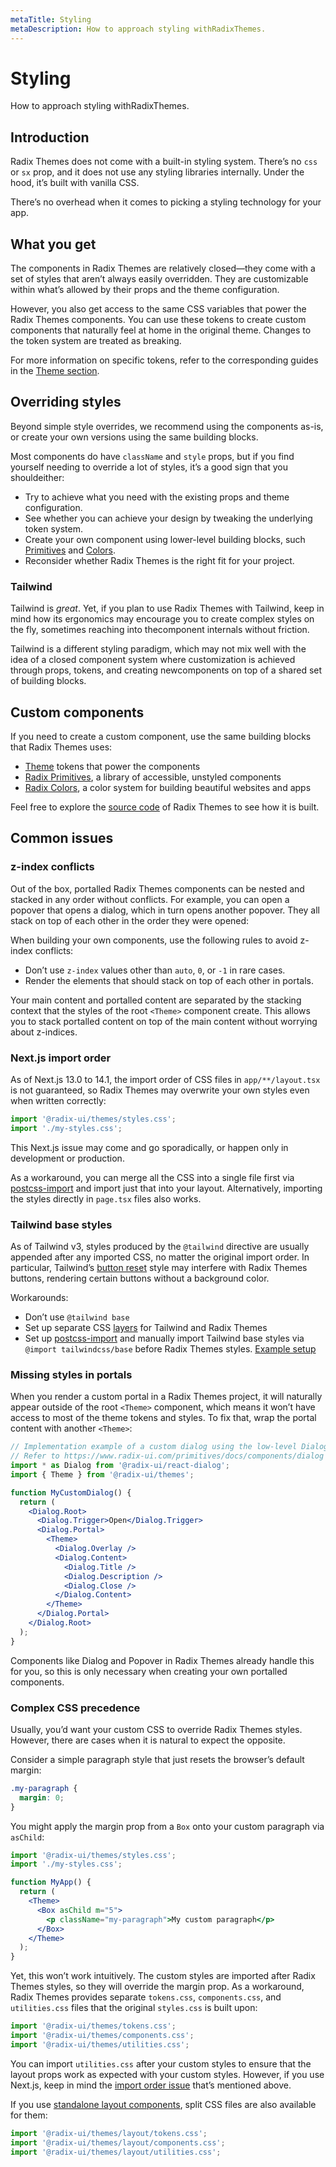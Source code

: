 ```yaml
---
metaTitle: Styling
metaDescription: How to approach styling withRadixThemes.
---
```


# Styling

<Description>How to approach styling withRadixThemes.</Description>

## Introduction

Radix Themes does not come with a built-in styling system. There’s no `css` or `sx` prop, and it does not use any styling libraries internally. Under the hood, it’s built with vanilla CSS.

There’s no overhead when it comes to picking a styling technology for your app.

## What you get

The components in Radix Themes are relatively closed—they come with a set of styles that aren’t always easily overridden. They are customizable within what’s allowed by their props and the theme configuration.

However, you also get access to the same CSS variables that power the Radix Themes components. You can use these tokens to create custom components that naturally feel at home in the original theme. Changes to the token system are treated as breaking.

For more information on specific tokens, refer to the corresponding guides in the [Theme section](/themes/docs/theme/overview).

<Flex direction="column" gap="7" my="6">
  <ThemesAllColors />
  <ThemesTypeSpecimen />
  <ThemesPanelComposition />
</Flex>

## Overriding styles

Beyond simple style overrides, we recommend using the components as-is, or create your own versions using the same building blocks.

Most components do have `className` and `style` props, but if you find yourself needing to override a lot of styles, it’s a good sign that you shouldeither:

- Try to achieve what you need with the existing props and theme configuration.
- See whether you can achieve your design by tweaking the underlying token system.
- Create your own component using lower-level building blocks, such [Primitives](/primitives) and [Colors](/colors).
- Reconsider whether Radix Themes is the right fit for your project.

### Tailwind

Tailwind is _great_. Yet, if you plan to use Radix Themes with Tailwind, keep in mind how its ergonomics may encourage you to create complex styles on the fly, sometimes reaching into thecomponent internals without friction.

Tailwind is a different styling paradigm, which may not mix well with the idea of a closed component system where customization is achieved through props, tokens, and creating newcomponents on top of a shared set of building blocks.

## Custom components

If you need to create a custom component, use the same building blocks that Radix Themes uses:

- [Theme](/themes/docs/theme/overview) tokens that power the components
- [Radix Primitives](/primitives), a library of accessible, unstyled components
- [Radix Colors](/colors), a color system for building beautiful websites and apps

Feel free to explore the [source code](https://github.com/radix-ui/themes/tree/main/packages/radix-ui-themes) of Radix Themes to see how it is built.

## Common issues

### z-index conflicts

Out of the box, portalled Radix Themes components can be nested and stacked in any order without conflicts. For example, you can open a popover that opens a dialog, which in turn opens another popover. They all stack on top of each other in the order they were opened:

<ThemesZIndexExample />

When building your own components, use the following rules to avoid z-index conflicts:

- Don’t use `z-index` values other than `auto`, `0`, or `-1` in rare cases.
- Render the elements that should stack on top of each other in portals.

Your main content and portalled content are separated by the stacking context that the styles of the root `<Theme>` component create. This allows you to stack portalled content on top of the main content without worrying about z-indices.

### Next.js import order

As of Next.js 13.0 to 14.1, the import order of CSS files in `app/**/layout.tsx` is not guaranteed, so Radix Themes may overwrite your own styles even when written correctly:

```js
import '@radix-ui/themes/styles.css';
import './my-styles.css';
```

This Next.js issue may come and go sporadically, or happen only in development or production.

As a workaround, you can merge all the CSS into a single file first via [postcss-import](https://github.com/postcss/postcss-import) and import just that into your layout. Alternatively, importing the styles directly in `page.tsx` files also works.

### Tailwind base styles

As of Tailwind v3, styles produced by the `@tailwind` directive are usually appended after any imported CSS, no matter the original import order. In particular, Tailwind’s [button reset](https://github.com/tailwindlabs/tailwindcss/blob/7361468f77500105b0559e879e121f34306e8da2/src/css/preflight.css#L197-L204) style may interfere with Radix Themes buttons, rendering certain buttons without a background color.

Workarounds:

- Don’t use `@tailwind base`
- Set up separate CSS [layers](https://developer.mozilla.org/en-US/docs/Web/CSS/@layer) for Tailwind and Radix Themes
- Set up [postcss-import](https://github.com/postcss/postcss-import) and manually import Tailwind base styles via `@import tailwindcss/base` before Radix Themes styles. [Example setup](https://github.com/radix-ui/themes/issues/109#issuecomment-1747345743)

### Missing styles in portals

When you render a custom portal in a Radix Themes project, it will naturally appear outside of the root `<Theme>` component, which means it won’t have access to most of the theme tokens and styles. To fix that, wrap the portal content with another `<Theme>`:

```jsx line=11,18
// Implementation example of a custom dialog using the low-level Dialog primitive
// Refer to https://www.radix-ui.com/primitives/docs/components/dialog
import * as Dialog from '@radix-ui/react-dialog';
import { Theme } from '@radix-ui/themes';

function MyCustomDialog() {
  return (
    <Dialog.Root>
      <Dialog.Trigger>Open</Dialog.Trigger>
      <Dialog.Portal>
        <Theme>
          <Dialog.Overlay />
          <Dialog.Content>
            <Dialog.Title />
            <Dialog.Description />
            <Dialog.Close />
          </Dialog.Content>
        </Theme>
      </Dialog.Portal>
    </Dialog.Root>
  );
}
```

Components like Dialog and Popover in Radix Themes already handle this for you, so this is only necessary when creating your own portalled components.

### Complex CSS precedence

Usually, you’d want your custom CSS to override Radix Themes styles. However, there are cases when it is natural to expect the opposite.

Consider a simple paragraph style that just resets the browser’s default margin:

```css
.my-paragraph {
  margin: 0;
}
```

You might apply the margin prop from a `Box` onto your custom paragraph via `asChild`:

```jsx line="7,9"
import '@radix-ui/themes/styles.css';
import './my-styles.css';

function MyApp() {
  return (
    <Theme>
      <Box asChild m="5">
        <p className="my-paragraph">My custom paragraph</p>
      </Box>
    </Theme>
  );
}
```

Yet, this won’t work intuitively. The custom styles are imported after Radix Themes styles, so they will override the margin prop. As a workaround, Radix Themes provides separate `tokens.css`, `components.css`, and `utilities.css` files that the original `styles.css` is built upon:

```jsx
import '@radix-ui/themes/tokens.css';
import '@radix-ui/themes/components.css';
import '@radix-ui/themes/utilities.css';
```

You can import `utilities.css` after your custom styles to ensure that the layout props work as expected with your custom styles. However, if you use Next.js, keep in mind the [import order issue](#nextjs-import-order) that’s mentioned above.

If you use [standalone layout components](/themes/docs/overview/layout#standalone-usage), split CSS files are also available for them:

```jsx
import '@radix-ui/themes/layout/tokens.css';
import '@radix-ui/themes/layout/components.css';
import '@radix-ui/themes/layout/utilities.css';
```
